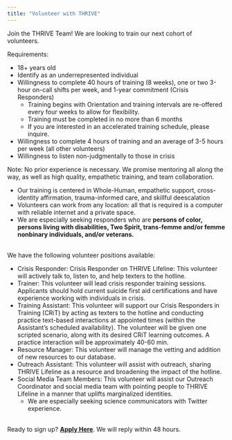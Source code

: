 ```yaml
---
title: "Volunteer with THRIVE"
---
```


Join the THRIVE Team! We are looking to train our next cohort of volunteers.

Requirements:

* 18+ years old
* Identify as an underrepresented individual
* Willingness to complete 40 hours of training (8 weeks), one or two 3-hour
on-call shifts per week, and 1-year commitment (Crisis Responders)
    + Training begins with Orientation and training intervals are re-offered every
      four weeks to allow for flexibility.
    + Training must be completed in no more than 6 months
    + If you are interested in an accelerated training schedule, please inquire.
* Willingness to complete 4 hours of training and an average of 3-5 hours per
week (all other volunteers)
* Willingness to listen non-judgmentally to those in crisis

Note: No prior experience is necessary. We promise mentoring all along the way,
as well as high quality, empathetic training, and team collaboration.

* Our training is centered in Whole-Human, empathetic support, cross-identity
affirmation, trauma-informed care, and skillful deescalation
* Volunteers can work from any location: all that is required is a computer
with reliable internet and a private space.
* We are especially seeking responders who are **persons of color, persons
living with disabilities, Two Spirit, trans-femme and/or femme nonbinary
individuals, and/or veterans.**

<br/>
We have the following volunteer positions available:

   * Crisis Responder: Crisis Responder on THRIVE Lifeline: This volunteer will actively 
     talk to, listen to, and help texters to the hotline.
   * Trainer: This volunteer will lead crisis responder training sessions. Applicants
     should hold current suicide first aid certifications and have experience working
     with individuals in crisis.
   * Training Assistant: This volunteer will support our Crisis Responders in
   Training (CRiT) by acting as texters to the hotline and conducting practice
   text-based interactions at appointed times (within the Assistant's scheduled
   availability). The volunteer will be given one scripted scenario, along with
   its desired CRiT learning outcomes. A practice interaction will be
   approximately 40-60 min.
   * Resource Manager: This volunteer will manage the vetting and addition of
   new resources to our database.
   * Outreach Assistant: This volunteer will assist with outreach, sharing
   THRIVE Lifeline as a resource and broadening the impact of the hotline.
   * Social Media Team Members: This volunteer will assist our Outreach Coordinator
   and social media team with pointing people to  THRIVE Lifeline in a manner 
   that uplifts marginalized identities.
      + We are especially seeking science communicators with Twitter experience.
   
<br/>
Ready to sign up? [**Apply Here**](https://form.jotform.com/201655418668059).
We will reply within 48 hours.
